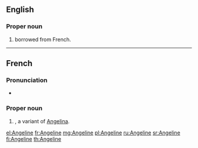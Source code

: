 ==English==

===Proper noun===
{{en-proper noun}}

# {{given name|female|from=Ancient Greek}} borrowed from French.

----

==French==

===Pronunciation===
* {{audio|Fr-Paris--Angeline.ogg|Audio (Paris)}}

===Proper noun===
{{fr-proper noun}}

# {{given name|female|lang=fr}}, a variant of [[Angelina]].

[[el:Angeline]]
[[fr:Angeline]]
[[mg:Angeline]]
[[pl:Angeline]]
[[ru:Angeline]]
[[sr:Angeline]]
[[fi:Angeline]]
[[th:Angeline]]